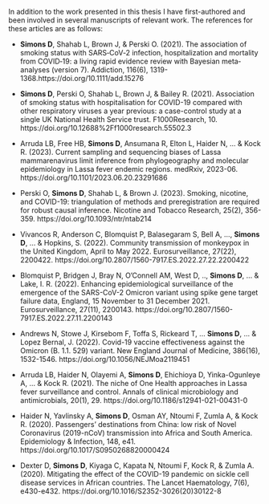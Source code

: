 In addition to the work presented in this thesis I have first-authored and been involved in several manuscripts of relevant work. The references for these articles are as follows:

* **Simons D**, Shahab L, Brown J, & Perski O. (2021). The association of smoking status with SARS‐CoV‐2 infection, hospitalization and mortality from COVID‐19: a living rapid evidence review with Bayesian meta‐analyses (version 7). Addiction, 116(6), 1319-1368.https://doi.org/10.1111/add.15276

* **Simons D**, Perski O, Shahab L, Brown J, & Bailey R. (2021). Association of smoking status with hospitalisation for COVID-19 compared with other respiratory viruses a year previous: a case-control study at a single UK National Health Service trust. F1000Research, 10. https://doi.org/10.12688%2Ff1000research.55502.3

* Arruda LB, Free HB, **Simons D**, Ansumana R, Elton L, Haider N, ... & Kock R. (2023). Current sampling and sequencing biases of Lassa mammarenavirus limit inference from phylogeography and molecular epidemiology in Lassa fever endemic regions. medRxiv, 2023-06. https://doi.org/10.1101/2023.06.20.23291686

* Perski O, **Simons D**, Shahab L, & Brown J. (2023). Smoking, nicotine, and COVID-19: triangulation of methods and preregistration are required for robust causal inference. Nicotine and Tobacco Research, 25(2), 356-359. https://doi.org/10.1093/ntr/ntab214

* Vivancos R, Anderson C, Blomquist P, Balasegaram S, Bell A, ..., **Simons D**, ... & Hopkins, S. (2022). Community transmission of monkeypox in the United Kingdom, April to May 2022. Eurosurveillance, 27(22), 2200422. https://doi.org/10.2807/1560-7917.ES.2022.27.22.2200422

* Blomquist P, Bridgen J, Bray N, O’Connell AM, West D, .., **Simons D**, ... & Lake, I. R. (2022). Enhancing epidemiological surveillance of the emergence of the SARS-CoV-2 Omicron variant using spike gene target failure data, England, 15 November to 31 December 2021. Eurosurveillance, 27(11), 2200143. https://doi.org/10.2807/1560-7917.ES.2022.27.11.2200143

* Andrews N, Stowe J, Kirsebom F, Toffa S, Rickeard T, ... **Simons D**, ... & Lopez Bernal, J. (2022). Covid-19 vaccine effectiveness against the Omicron (B. 1.1. 529) variant. New England Journal of Medicine, 386(16), 1532-1546. https://doi.org/10.1056/NEJMoa2119451

* Arruda LB, Haider N, Olayemi A, **Simons D**, Ehichioya D, Yinka-Ogunleye A, ... & Kock R. (2021). The niche of One Health approaches in Lassa fever surveillance and control. Annals of clinical microbiology and antimicrobials, 20(1), 29. https://doi.org/10.1186/s12941-021-00431-0

* Haider N, Yavlinsky A, **Simons D**, Osman AY, Ntoumi F, Zumla A, & Kock R. (2020). Passengers' destinations from China: low risk of Novel Coronavirus (2019-nCoV) transmission into Africa and South America. Epidemiology & Infection, 148, e41. https://doi.org/10.1017/S0950268820000424

* Dexter D, **Simons D**, Kiyaga C, Kapata N, Ntoumi F, Kock R, & Zumla A. (2020). Mitigating the effect of the COVID-19 pandemic on sickle cell disease services in African countries. The Lancet Haematology, 7(6), e430-e432. https://doi.org/10.1016/S2352-3026(20)30122-8
